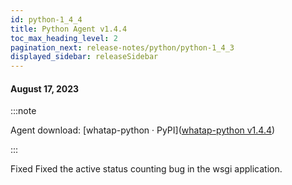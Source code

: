 ```yaml
---
id: python-1_4_4
title: Python Agent v1.4.4
toc_max_heading_level: 2
pagination_next: release-notes/python/python-1_4_3
displayed_sidebar: releaseSidebar
---
```


#### August 17, 2023

:::note

Agent download: [whatap-python · PyPI]([whatap-python v1.4.4](https://pypi.org/project/whatap-python/1.4.4/))

:::

<p><Status>Fixed</Status> Fixed the active status counting bug in the wsgi application.</p>

